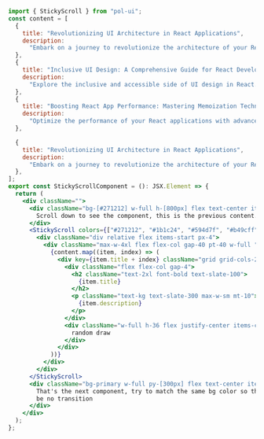 ```jsx
import { StickyScroll } from "pol-ui";
const content = [
  {
    title: "Revolutionizing UI Architecture in React Applications",
    description:
      "Embark on a journey to revolutionize the architecture of your React applications. Delve deep into advanced concepts, including state management, component composition, and efficient data flow. Learn how to build robust and scalable UIs that stand the test of time.",
  },
  {
    title: "Inclusive UI Design: A Comprehensive Guide for React Developers",
    description:
      "Explore the inclusive and accessible side of UI design in React. This comprehensive guide covers everything from understanding diverse user needs to implementing ARIA roles and creating a seamless experience for users with varying abilities. Elevate your React applications with thoughtful and accessible design practices. ",
  },
  {
    title: "Boosting React App Performance: Mastering Memoization Techniques",
    description:
      "Optimize the performance of your React applications with advanced memoization techniques. Dive into the world of memoization, caching, and avoiding unnecessary renders. Discover the art of crafting lightning-fast UIs that deliver a smooth and delightful experience for your users.",
  },

  {
    title: "Revolutionizing UI Architecture in React Applications",
    description:
      "Embark on a journey to revolutionize the architecture of your React applications. Delve deep into advanced concepts, including state management, component composition, and efficient data flow. Learn how to build robust and scalable UIs that stand the test of time. Unleash the transformative potential of React Hooks in UI design. This in-depth exploration covers the use of useState, useEffect, useContext, and custom hooks to build interactive and dynamic interfaces. Elevate your React components with the simplicity and power of Hooks for a more engaging user experience.",
  },
];
export const StickyScrollComponent = (): JSX.Element => {
  return (
    <div className="">
      <div className="bg-[#271212] w-full h-[800px] flex text-center items-center justify-center text-white border-b border-dashed border-white">
        Scroll down to see the component, this is the previous content...
      </div>
      <StickyScroll colors={["#271212", "#1b1c24", "#594d7f", "#b49cff"]}>
        <div className="div relative flex items-start px-4">
          <div className="max-w-4xl flex flex-col gap-40 pt-40 w-full ">
            {content.map((item, index) => (
              <div key={item.title + index} className="grid grid-cols-2 gap-10">
                <div className="flex flex-col gap-4">
                  <h2 className="text-2xl font-bold text-slate-100">
                    {item.title}
                  </h2>
                  <p className="text-kg text-slate-300 max-w-sm mt-10">
                    {item.description}
                  </p>
                </div>
                <div className="w-full h-36 flex justify-center items-center rounded-xl sticky top-20 bottom-20 bg-secondary-100">
                  random draw
                </div>
              </div>
            ))}
          </div>
        </div>
      </StickyScroll>
      <div className="bg-primary w-full py-[300px] flex text-center items-center justify-center text-white border-t border-dashed border-white">
        That's the next component, try to match the same bg color so there will
        be no transition
      </div>
    </div>
  );
};
```

